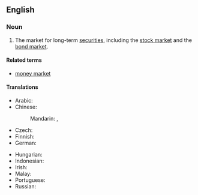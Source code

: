 ==English==
{{wikipedia}}

===Noun===
{{en-noun}}

# {{lb|en|finance}} The market for long-term [[security|securities]], including the [[stock market]] and the [[bond market]].

====Related terms====
* [[money market]]

====Translations====
{{trans-top|market}}
* Arabic: {{t|ar|سُوق رَأْس الْمَال}}
* Chinese:
*: Mandarin: {{t+|cmn|資本市場|sc=Hani}}, {{t+|cmn|资本市场|tr=zīběn shìchǎng|sc=Hani}}
* Czech: {{t|cs|kapitálový trh|m}}
* Finnish: {{t+|fi|pääomamarkkinat|p}}
* German: {{t|de|Kapitalmarkt}}
{{trans-mid}}
* Hungarian: {{t+|hu|tőkepiac}}
* Indonesian: {{t+|id|pasar modal}}
* Irish: {{t|ga|margadh caipitil|m}}
* Malay: {{t|ms|pasaran modal}}
* Portuguese: {{t|pt|mercado de capitais|m}}
* Russian: {{t|ru|ры́нок капита́лов|m|sc=Cyrl}}
{{trans-bottom}}